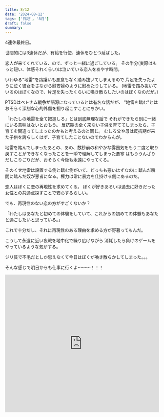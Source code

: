 ```yaml
---
title: 8/12
date: '2024-08-12'
tags: ['日記', '8月']
draft: false
summary: 
---
```

4連休最終日。

世間的には3連休だが、有給を行使、連休をひとつ延ばした。

恋人が来てくれている、ので、ずっと一緒に過ごしている。
その半分(実際はもっと短い、体感それくらい)は泣いている恋人をあやす時間。

いわゆる"地雷"を躊躇いも悪意もなく踏み抜いてしまえるので
片足を失ったように泣く彼女をさながら慰安婦のように慰めたりしている。
(地雷を踏み抜いているのはぼくなので、片足を失ったくらいに喚き散らしたいのはぼくなのだが。）

PTSDはベトナム戦争が語源になっているとは有名な話だが、
"地雷を踏む"とはおそらく深刻な心的外傷を掘り起こすことにちかい。

「わたしの地雷を全て把握しろ」とは到底無理な話で
それができたら別に一緒にいる意味はないとおもう。
反抗期の全く来ない子供を育ててしまったら、子育てを間違ってしまったのかもと考えるのと同じ。
むしろ父や母は反抗期が来た子供を誇らしくはず、子育てしたことないのでわからんが。

地雷を踏んでしまったあとの、あの、数秒前の和やかな雰囲気をもう二度と取り戻すことができなくなったことを一瞬で理解してしまった悪寒
はもううんざりだしこりごりだが、おそらく今後も永遠にやってくる。

そのくせ地雷は設置する側と踏む側がいて、どっちも悪いはずなのに
踏んだ瞬間に踏んだ奴が悪者になる。権力は常に暴力を仕掛ける側にあるのだ。

恋人はぼくに恋の再現性を求めてくる。
ぼくが好きあるいは過去に好きだった女性との共通点探すことで安心するらしい。

でも、再現性のない恋の方がすごくないか？

「わたしはあなたと初めての体験をしていて、これからの初めての体験もあなたと過ごしたいと思っている。」

これで十分だし、それに再現性のある理由を求める方が野暮ってもんだ。

こうして永遠に近い夜戦を地中化で繰り広げながら
消耗したら負けのゲームをやっているような気がする。

ジリ貧で不毛だとしか思えなくて今日はぼくが喚き散らかしてしまった。。。


そんな感じで明日からも仕事に行くよ〜〜〜！！！

<iframe allow="autoplay *; encrypted-media *;" frameborder="0" height="450" width="100%" sandbox="allow-forms allow-popups allow-same-origin allow-scripts allow-storage-access-by-user-activation allow-top-navigation-by-user-activation" src="https://embed.music.apple.com/jp/album/321645242"></iframe>